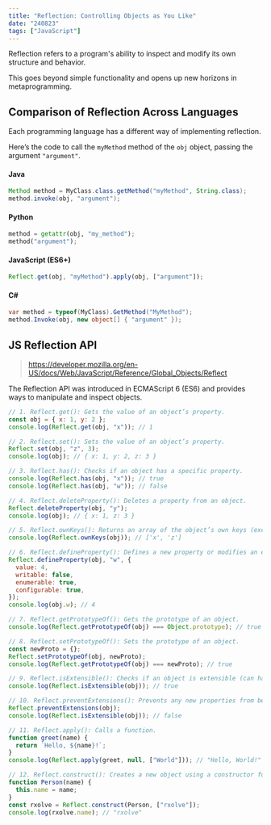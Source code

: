 ```yaml
---
title: "Reflection: Controlling Objects as You Like"
date: "240823"
tags: ["JavaScript"]
---
```


Reflection refers to a program's ability to inspect and modify its own structure and behavior.

This goes beyond simple functionality and opens up new horizons in metaprogramming.

## Comparison of Reflection Across Languages

Each programming language has a different way of implementing reflection.

Here’s the code to call the `myMethod` method of the `obj` object, passing the argument `"argument"`.

#### Java

```java
Method method = MyClass.class.getMethod("myMethod", String.class);
method.invoke(obj, "argument");
```

#### Python

```python
method = getattr(obj, "my_method");
method("argument");
```

#### JavaScript (ES6+)

```javascript
Reflect.get(obj, "myMethod").apply(obj, ["argument"]);
```

#### C#

```csharp
var method = typeof(MyClass).GetMethod("MyMethod");
method.Invoke(obj, new object[] { "argument" });
```

## JS Reflection API

> https://developer.mozilla.org/en-US/docs/Web/JavaScript/Reference/Global_Objects/Reflect

The Reflection API was introduced in ECMAScript 6 (ES6) and provides ways to manipulate and inspect objects.

```javascript
// 1. Reflect.get(): Gets the value of an object’s property.
const obj = { x: 1, y: 2 };
console.log(Reflect.get(obj, "x")); // 1

// 2. Reflect.set(): Sets the value of an object’s property.
Reflect.set(obj, "z", 3);
console.log(obj); // { x: 1, y: 2, z: 3 }

// 3. Reflect.has(): Checks if an object has a specific property.
console.log(Reflect.has(obj, "x")); // true
console.log(Reflect.has(obj, "w")); // false

// 4. Reflect.deleteProperty(): Deletes a property from an object.
Reflect.deleteProperty(obj, "y");
console.log(obj); // { x: 1, z: 3 }

// 5. Reflect.ownKeys(): Returns an array of the object’s own keys (excluding inherited ones).
console.log(Reflect.ownKeys(obj)); // ['x', 'z']

// 6. Reflect.defineProperty(): Defines a new property or modifies an existing one on an object.
Reflect.defineProperty(obj, "w", {
  value: 4,
  writable: false,
  enumerable: true,
  configurable: true,
});
console.log(obj.w); // 4

// 7. Reflect.getPrototypeOf(): Gets the prototype of an object.
console.log(Reflect.getPrototypeOf(obj) === Object.prototype); // true

// 8. Reflect.setPrototypeOf(): Sets the prototype of an object.
const newProto = {};
Reflect.setPrototypeOf(obj, newProto);
console.log(Reflect.getPrototypeOf(obj) === newProto); // true

// 9. Reflect.isExtensible(): Checks if an object is extensible (can have new properties added).
console.log(Reflect.isExtensible(obj)); // true

// 10. Reflect.preventExtensions(): Prevents any new properties from being added to an object.
Reflect.preventExtensions(obj);
console.log(Reflect.isExtensible(obj)); // false

// 11. Reflect.apply(): Calls a function.
function greet(name) {
  return `Hello, ${name}!`;
}
console.log(Reflect.apply(greet, null, ["World"])); // "Hello, World!"

// 12. Reflect.construct(): Creates a new object using a constructor function.
function Person(name) {
  this.name = name;
}
const rxolve = Reflect.construct(Person, ["rxolve"]);
console.log(rxolve.name); // "rxolve"
```
